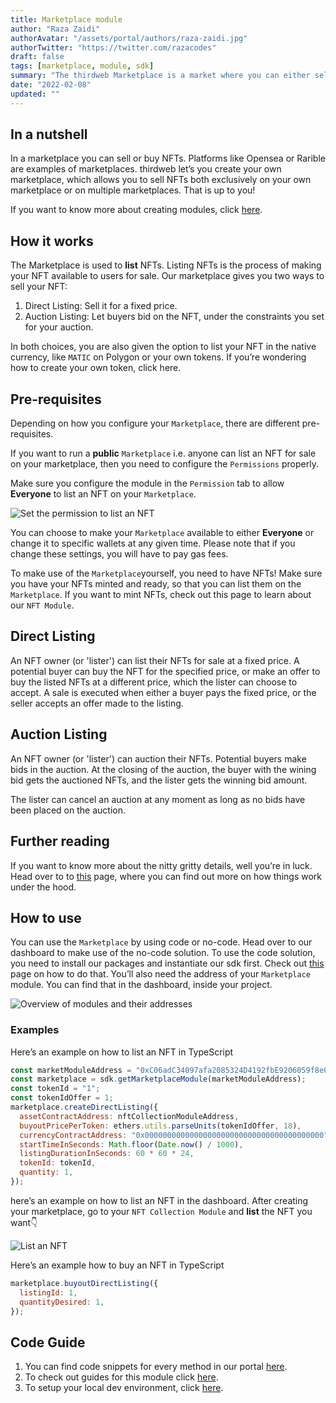 ```yaml
---
title: Marketplace module
author: "Raza Zaidi"
authorAvatar: "/assets/portal/authors/raza-zaidi.jpg"
authorTwitter: "https://twitter.com/razacodes"
draft: false
tags: [marketplace, module, sdk]
summary: "The thirdweb Marketplace is a market where you can either sell or auction NFTs"
date: "2022-02-08"
updated: ""
---
```


## In a nutshell

In a marketplace you can sell or buy NFTs. Platforms like Opensea or Rarible are examples of marketplaces. thirdweb let’s you create your own marketplace, which allows you to sell NFTs both exclusively on your own marketplace or on multiple marketplaces. That is up to you!

If you want to know more about creating modules, click [here](/learn/modules).

## How it works

The Marketplace is used to **list** NFTs. Listing NFTs is the process of making your NFT available to users for sale. Our marketplace gives you two ways to sell your NFT:

1. Direct Listing: Sell it for a fixed price.
2. Auction Listing: Let buyers bid on the NFT, under the constraints you set for your auction.

In both choices, you are also given the option to list your NFT in the native currency, like `MATIC` on Polygon or your own tokens. If you’re wondering how to create your own token, click here.

## Pre-requisites

Depending on how you configure your `Marketplace`, there are different pre-requisites.

If you want to run a **public** `Marketplace` i.e. anyone can list an NFT for sale on your marketplace, then you need to configure the `Permissions` properly.

Make sure you configure the module in the `Permission` tab to allow **Everyone** to list an NFT on your `Marketplace`.

![Set the permission to list an NFT](/assets/portal/learn/marketplace/permission.png)

You can choose to make your `Marketplace` available to either **Everyone** or change it to specific wallets at any given time. Please note that if you change these settings, you will have to pay gas fees.

To make use of the `Marketplace`yourself, you need to have NFTs! Make sure you have your NFTs minted and ready, so that you can list them on the `Marketplace`. If you want to mint NFTs, check out this page to learn about our `NFT Module`.

## Direct Listing

An NFT owner (or 'lister') can list their NFTs for sale at a fixed price. A potential buyer can buy the NFT for the specified price, or make an offer to buy the listed NFTs at a different price, which the lister can choose to accept. A sale is executed when either a buyer pays the fixed price, or the seller accepts an offer made to the listing.

## Auction Listing

An NFT owner (or 'lister') can auction their NFTs. Potential buyers make bids in the auction. At the closing of the auction, the buyer with the wining bid gets the auctioned NFTs, and the lister gets the winning bid amount.

The lister can cancel an auction at any moment as long as no bids have been placed on the auction.

## Further reading

If you want to know more about the nitty gritty details, well you’re in luck. Head over to to [this](https://github.com/nftlabs/nftlabs-protocols/blob/main/contracts/marketplace/marketplace.md) page, where you can find out more on how things work under the hood.

## How to use

You can use the `Marketplace` by using code or no-code. Head over to our dashboard to make use of the no-code solution. To use the code solution, you need to install our packages and instantiate our sdk first. Check out [this](/learn/connect-to-blockchain) page on how to do that. You’ll also need the address of your `Marketplace` module. You can find that in the dashboard, inside your project.

![Overview of modules and their addresses](/assets/portal/learn/marketplace/module-address.png)

### Examples

Here’s an example on how to list an NFT in TypeScript

```jsx
const marketModuleAddress = "0xC06adC34097afa2085324D4192fbE9206059f8e0";
const marketplace = sdk.getMarketplaceModule(marketModuleAddress);
const tokenId = "1";
const tokenIdOffer = 1;
marketplace.createDirectListing({
  assetContractAddress: nftCollectionModuleAddress,
  buyoutPricePerToken: ethers.utils.parseUnits(tokenIdOffer, 18),
  currencyContractAddress: "0x0000000000000000000000000000000000000000",
  startTimeInSeconds: Math.floor(Date.now() / 1000),
  listingDurationInSeconds: 60 * 60 * 24,
  tokenId: tokenId,
  quantity: 1,
});
```

here’s an example on how to list an NFT in the dashboard. After creating your marketplace, go to your `NFT Collection Module` and **list** the NFT you want👇

![List an NFT](/assets/portal/learn/marketplace/list-nft.png)

Here’s an example how to buy an NFT in TypeScript

```jsx
marketplace.buyoutDirectListing({
  listingId: 1,
  quantityDesired: 1,
});
```

## Code Guide

1. You can find code snippets for every method in our portal [here](/learn/code-examples/marketplace).
2. To check out guides for this module click [here](/guides/marketplace).
3. To setup your local dev environment, click [here](/guides/sdk-guide).

<MdxNavigation>
  <MdxNavigationItem
    href="/learn/modules/marketplace"
    title="NFT Collection"
  />
  <MdxNavigationItem href="/learn/modules/pack" title="Pack" next />
</MdxNavigation>